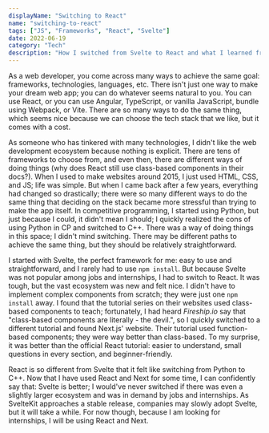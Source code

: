 ```yaml
---
displayName: "Switching to React"
name: "switching-to-react"
tags: ["JS", "Frameworks", "React", "Svelte"]
date: 2022-06-19
category: "Tech"
description: "How I switched from Svelte to React and what I learned from it."
---
```


As a web developer, you come across many ways to achieve the same goal: frameworks, technologies, 
languages, etc. There isn't just one way to make your dream web app; you can do whatever seems 
natural to you. You can use React, or you can use Angular, TypeScript, or vanilla JavaScript, 
bundle using Webpack, or Vite. There are so many ways to do the same thing, 
which seems nice because we can choose the tech stack that we like, but it comes with a cost. 

As someone who has tinkered with many technologies, I didn't like the web development ecosystem 
because nothing is explicit. There are tens of frameworks to choose from, and even then, there 
are different ways of doing things (why does React still use class-based components in their docs?). 
When I used to make websites around 2015, I just used HTML, CSS, and JS; life was simple. But when I 
came back after a few years, everything had changed so drastically; there were so many different ways 
to do the same thing that deciding on the stack became more stressful than trying to make the app itself. 
In competitive programming, I started using Python, but just because I could, it didn't mean I should; 
I quickly realized the cons of using Python in CP and switched to C++. There was a way of doing things 
in this space; I didn't mind switching. There may be different paths to achieve the same thing, but they should be 
relatively straightforward.

I started with Svelte, the perfect framework for me: easy to use and straightforward, and I rarely had 
to use `npm install`. But because Svelte was not popular among jobs and internships, I had to switch to React. 
It was tough, but the vast ecosystem was new and felt nice. I didn't have to implement complex components 
from scratch; they were just one `npm install` away. I found that the tutorial series on their websites used 
class-based components to teach; fortunately, I had heard *Fireship.io* say that "class-based components are 
literally - the devil.", so I quickly switched to a different tutorial and found Next.js' website. Their 
tutorial used function-based components; they were way better than class-based. To my surprise, it was better 
than the official React tutorial: easier to understand, small questions in every section, and beginner-friendly. 

React is so different from Svelte that it felt like switching from Python to C++. Now that I have used React 
and Next for some time, I can confidently say that: Svelte is better; I would've never switched if there 
was even a slightly larger ecosystem and was in demand by jobs and internships. As SvelteKit approaches 
a stable release, companies may slowly adopt Svelte, but it will take a while. For now though, because I am 
looking for internships, I will be using React and Next.
